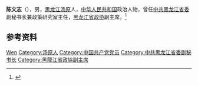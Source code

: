 '''陈文志'''（{{bd|1932年|}}），男，[[黑龙江|黑龙江]][[汤原|汤原]]人，[[中华人民共和国|中华人民共和国]]政治人物，曾任[[中共黑龙江省委|中共黑龙江省委]]副秘书长兼政策研究室主任，[[黑龙江省政协|黑龙江省政协]]副主席。<ref>{{Cite book|title=中华人民共和国职官志|author=何虎生, 李耀东, 向常福主编|publisher=中国社会出版社|year=2003|isbn=9787800883934|location=北京|pages=}}</ref>

== 参考资料 ==
{{reflist}}

{{中国人物小作品}}

{{Authority control}}
{{DEFAULTSORT:Chen陈}}
[[Category:陈姓|Wen]]
[[Category:汤原人|Category:汤原人]]
[[Category:中国共产党党员|Category:中国共产党党员]]
[[Category:中共黑龙江省委副秘书长|Category:中共黑龙江省委副秘书长]]
[[Category:黑龍江省政協副主席|Category:黑龍江省政協副主席]]